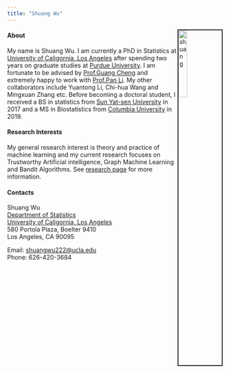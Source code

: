 ```yaml
---
title: "Shuang Wu"
---
```


<link rel="stylesheet" href="styles.css" type="text/css">
<link rel="stylesheet" href="academicicons/css/academicons.min.css"/>


<img src="images/SW2021.JPG" alt="shuang" style="width:20%; border:2px solid; margin-right: 2px" align="right">


#### About

My name is Shuang Wu. I am currently a PhD in Statistics at [University of Caligornia, Los Angeles](http://statistics.ucla.edu/) after spending two years on graduate studies at [Purdue University](https://www.stat.purdue.edu/). I am fortunate to be advised by [Prof.Guang Cheng](https://www.stat.purdue.edu/~chengg/index.html) and extremely happy to work with [Prof.Pan Li](https://sites.google.com/view/panli-purdue). My other collaborators include Yuantong Li, Chi-hua Wang and Mingxuan Zhang etc. Before becoming a doctoral student, I received a BS in statistics from [Sun Yat-sen University](http://math.sysu.edu.cn/) in 2017 and a MS in Biostatistics from [Columbia University](http://www.mailman.columbia.edu/academic-departments/biostatistics) in 2019. 


#### Research Interests

My general research interest is theory and practice of machine learning and my current research focuses on Trustworthy Artificial intelligence, Graph Machine Learning and Bandit Algorithms. See [research page](research.html) for more information.


#### Contacts

Shuang Wu \
[Department of Statistics](http://statistics.ucla.edu/) \
[University of Caligornia, Los Angeles](https://www.ucla.edu/) \
580 Portola Plaza, Boelter 9410 \
Los Angeles, CA 90095

Email: [shuangwu222@ucla.edu](mailto: shuangwu222@ucla.edu)  
Phone: 626-420-3684

